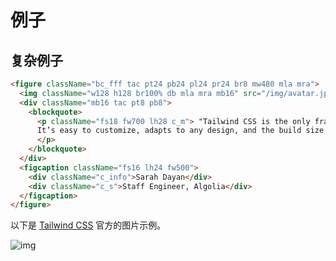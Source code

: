 # 例子


<Demo/>

## 复杂例子


<AvatarTitleDesc/>

```html
<figure className="bc_fff tac pt24 pb24 pl24 pr24 br8 mw480 mla mra">
  <img className="w128 h128 br100% db mla mra mb16" src="/img/avatar.jpg" alt="avatar" width="128" height="128"/>
  <div className="mb16 tac pt8 pb8">
    <blockquote>
      <p className="fs18 fw700 lh28 c_m"> "Tailwind CSS is the only framework that I've seen scale on large teams.
      It’s easy to customize, adapts to any design, and the build size is tiny."
      </p>
    </blockquote>
  </div>
  <figcaption className="fs16 lh24 fw500">
    <div className="c_info">Sarah Dayan</div>
    <div className="c_s">Staff Engineer, Algolia</div>
  </figcaption>
</figure>
```

以下是 [Tailwind CSS](https://tailwindcss.com/) 官方的图片示例。

![img](/img/tailwindcss.jpg)
